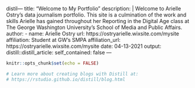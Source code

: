 distil---
title: "Welcome to My Portfolio "
description: |
  Welcome to Arielle Ostry's data journalism portfolio. This site is a culmination of the work and skills Arielle has gained throughout her Reporting in the Digital Age class at The George Washington University's School of Media and Public Affairs.
author:
  - name: Arielle Ostry 
    url: https://ostryarielle.wixsite.com/mysite
    affiliation: Student at GW's SMPA
    affiliation_url: https://ostryarielle.wixsite.com/mysite
date: 04-13-2021
output:
  distill::distill_article:
    self_contained: false
---

```r
knitr::opts_chunk$set(echo = FALSE)

# Learn more about creating blogs with Distill at:
# https://rstudio.github.io/distill/blog.html

```



